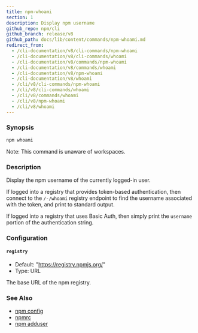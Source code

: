 ```yaml
---
title: npm-whoami
section: 1
description: Display npm username
github_repo: npm/cli
github_branch: release/v8
github_path: docs/lib/content/commands/npm-whoami.md
redirect_from:
  - /cli-documentation/v8/cli-commands/npm-whoami
  - /cli-documentation/v8/cli-commands/whoami
  - /cli-documentation/v8/commands/npm-whoami
  - /cli-documentation/v8/commands/whoami
  - /cli-documentation/v8/npm-whoami
  - /cli-documentation/v8/whoami
  - /cli/v8/cli-commands/npm-whoami
  - /cli/v8/cli-commands/whoami
  - /cli/v8/commands/whoami
  - /cli/v8/npm-whoami
  - /cli/v8/whoami
---
```


### Synopsis

```bash
npm whoami
```

Note: This command is unaware of workspaces.

### Description

Display the npm username of the currently logged-in user.

If logged into a registry that provides token-based authentication, then connect to the `/-/whoami` registry endpoint to find the username associated with the token, and print to standard output.

If logged into a registry that uses Basic Auth, then simply print the `username` portion of the authentication string.

### Configuration

#### `registry`

- Default: "https://registry.npmjs.org/"
- Type: URL

The base URL of the npm registry.

### See Also

- [npm config](/cli/v8/commands/npm-config)
- [npmrc](/cli/v8/configuring-npm/npmrc)
- [npm adduser](/cli/v8/commands/npm-adduser)

